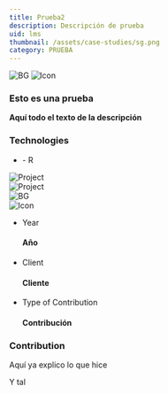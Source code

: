 ```yaml
---
title: Prueba2
description: Descripción de prueba
uid: lms
thumbnail: /assets/case-studies/sg.png
category: PRUEBA
---
```


<PortfolioHeader media="/assets/case-studies/lg.png" />

<div className="container">
  <div data-aos="zoom-in">
    <div class="d-flex project-infos-wrap shadow-box mb-24">
      <img src="/assets/bg1.png" alt="BG" class="bg-img" />
      <img src="/assets/icons/icon2-2.png" alt="Icon" />
      <div class="project-details-info flex-1">
        <h3>Esto es una prueba</h3>
        <p>
          <b>
           Aquí todo el texto de la descripción
		   </b>
        </p>
      </div>
      <div class="project-details-info flex-1">
        <h3>Technologies</h3>
        <ul>
          <li>- R </li>
        </ul>
      </div>
    </div>
  </div>
  <div class="row mb-24">
    <div class="col-md-6" data-aos="zoom-in">
      <div class="project-details-3-img">
        <img
          src="/assets/case-studies/lu.png"
          alt="Project"
        />
      </div>
    </div>
    <div class="col-md-6" data-aos="zoom-in">
      <div class="project-details-3-img">
        <img
          src="/assets/case-studies/abc.png"
          alt="Project"
        />
      </div>
    </div>
  </div>
  <div data-aos="zoom-in">
    <div class="project-about-2 d-flex shadow-box mb-24">
      <img src="/assets/bg1.png" alt="BG" class="bg-img" />
      <div class="left-details">
        <img src="/assets/icons/icon3-2.png" alt="Icon" />
        <ul>
          <li>
            <p>Year</p>
            <h4>Año</h4>
          </li>
          <li>
            <p>Client</p>
            <h4>Cliente</h4>
          </li>
          <li>
            <p>Type of Contribution</p>
            <h4>Contribución</h4>
          </li>
        </ul>
      </div>
      <div class="right-details">
        <h3>Contribution</h3>
        <p>
          Aquí ya explico lo que hice
        </p>
        <p>
         Y tal
        </p>
      </div>
    </div>
  </div>
</div>



<PortfolioFooter />
